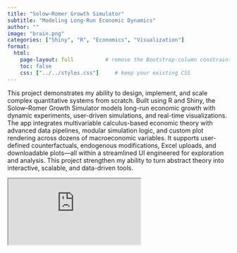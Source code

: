 ```yaml
---
title: "Solow–Romer Growth Simulator"
subtitle: "Modeling Long-Run Economic Dynamics"
author: ""
image: "brain.png"
categories: ["Shiny", "R", "Economics", "Visualization"]
format:
  html:
    page-layout: full          # remove the Bootstrap‑column constraint
    toc: false
    css: ["../../styles.css"]     # keep your existing CSS
---
```



This project demonstrates my ability to design, implement, and scale complex quantitative systems from scratch. Built using R and Shiny, the Solow–Romer Growth Simulator models long-run economic growth with dynamic experiments, user-driven simulations, and real-time visualizations. The app integrates multivariable calculus-based economic theory with advanced data pipelines, modular simulation logic, and custom plot rendering across dozens of macroeconomic variables. It supports user-defined counterfactuals, endogenous modifications, Excel uploads, and downloadable plots—all within a streamlined UI engineered for exploration and analysis. This project strengthen my ability to turn abstract theory into interactive, scalable, and data-driven tools.


::: {.full-iframe}
<iframe
  src="https://4o85b6-eduardo-ramirez.shinyapps.io/The-Solow-Growth-Model/"
  allowfullscreen
></iframe>
:::

